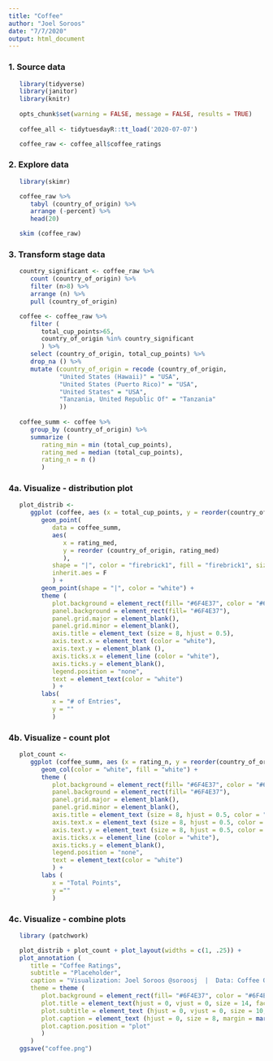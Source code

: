 ```yaml
---
title: "Coffee"
author: "Joel Soroos"
date: "7/7/2020"
output: html_document
---
```


### 1. Source data
```r

   library(tidyverse)
   library(janitor)
   library(knitr)
   
   opts_chunk$set(warning = FALSE, message = FALSE, results = TRUE)
   
   coffee_all <- tidytuesdayR::tt_load('2020-07-07')

   coffee_raw <- coffee_all$coffee_ratings
```


### 2.  Explore  data
```r

   library(skimr)

   coffee_raw %>%
      tabyl (country_of_origin) %>%
      arrange (-percent) %>%
      head(20)

   skim (coffee_raw)

```

### 3.  Transform stage data
```r
   
   country_significant <- coffee_raw %>%
      count (country_of_origin) %>%
      filter (n>8) %>%
      arrange (n) %>%
      pull (country_of_origin)   

   coffee <- coffee_raw %>%
      filter (
         total_cup_points>65,
         country_of_origin %in% country_significant
         ) %>%
      select (country_of_origin, total_cup_points) %>%
      drop_na () %>%
      mutate (country_of_origin = recode (country_of_origin,
              "United States (Hawaii)" = "USA",
              "United States (Puerto Rico)" = "USA",
              "United States" = "USA",
              "Tanzania, United Republic Of" = "Tanzania"
              )) 
   
   coffee_summ <- coffee %>%
      group_by (country_of_origin) %>% 
      summarize (
         rating_min = min (total_cup_points),
         rating_med = median (total_cup_points),
         rating_n = n ()
         )
```

 
### 4a.  Visualize - distribution plot
```r

   plot_distrib <-
      ggplot (coffee, aes (x = total_cup_points, y = reorder(country_of_origin, total_cup_points))) +
         geom_point( 
            data = coffee_summ,
            aes(
               x = rating_med, 
               y = reorder (country_of_origin, rating_med)
               ),
            shape = "|", color = "firebrick1", fill = "firebrick1", size = 3,
            inherit.aes = F
            ) +
         geom_point(shape = "|", color = "white") +
         theme (
            plot.background = element_rect(fill= "#6F4E37", color = "#6F4E37"),
            panel.background = element_rect(fill= "#6F4E37"),
            panel.grid.major = element_blank(),
            panel.grid.minor = element_blank(),
            axis.title = element_text (size = 8, hjust = 0.5),
            axis.text.x = element_text (color = "white"),
            axis.text.y = element_blank (),
            axis.ticks.x = element_line (color = "white"),
            axis.ticks.y = element_blank(),
            legend.position = "none",
            text = element_text(color = "white")
            ) +
         labs(
            x = "# of Entries",
            y = ""
            )
```   

### 4b.  Visualize - count plot
```r

   plot_count <- 
      ggplot (coffee_summ, aes (x = rating_n, y = reorder(country_of_origin, rating_med))) +
         geom_col(color = "white", fill = "white") +
         theme (
            plot.background = element_rect(fill= "#6F4E37", color = "#6F4E37"),
            panel.background = element_rect(fill= "#6F4E37"),
            panel.grid.major = element_blank(),
            panel.grid.minor = element_blank(),
            axis.title = element_text (size = 8, hjust = 0.5, color = "white"),
            axis.text.x = element_text (size = 8, hjust = 0.5, color = "white"),
            axis.text.y = element_text (size = 8, hjust = 0.5, color = "white"),
            axis.ticks.x = element_line (color = "white"),
            axis.ticks.y = element_blank(),
            legend.position = "none",
            text = element_text(color = "white")
            ) +
         labs (
            x = "Total Points",
            y =""
            )
``` 


### 4c.  Visualize - combine plots
```r

   library (patchwork)

   plot_distrib + plot_count + plot_layout(widths = c(1, .25)) +
   plot_annotation (
      title = "Coffee Ratings",
      subtitle = "Placeholder",
      caption = "Visualization: Joel Soroos @soroosj  |  Data: Coffee Quality Database via Kaggle via R4DS Tidy Tuesday",
      theme = theme (
         plot.background = element_rect(fill= "#6F4E37", color = "#6F4E37"),
         plot.title = element_text(hjust = 0, vjust = 0, size = 14, face = "bold", margin = margin (0,0,7,0), color = "white"),
         plot.subtitle = element_text (hjust = 0, vjust = 0, size = 10, margin = margin (0,0,25,0), color = "white"),
         plot.caption = element_text (hjust = 0, size = 8, margin = margin (20,0,0,0), color = "white"),
         plot.caption.position = "plot"
         )
      )
   ggsave("coffee.png")
``` 